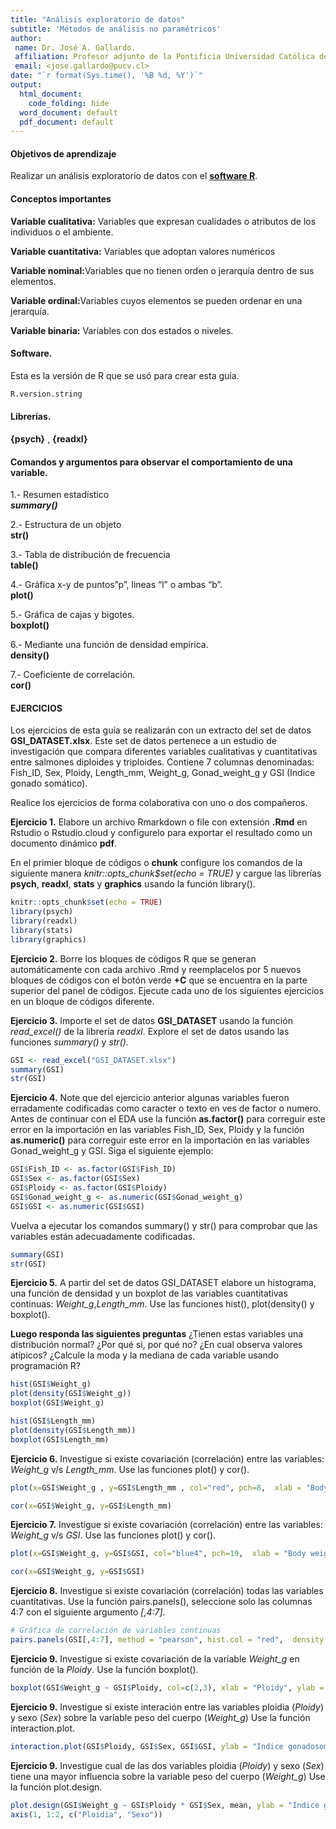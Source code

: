 ```yaml
---
title: "Análisis exploratorio de datos"
subtitle: 'Métodos de análisis no paramétricos'
author:
 name: Dr. José A. Gallardo.
 affiliation: Profesor adjunto de la Pontificia Universidad Católica de Valparaíso
 email: <jose.gallardo@pucv.cl>
date: "`r format(Sys.time(), '%B %d, %Y')`"
output:
  html_document:
    code_folding: hide
  word_document: default
  pdf_document: default
---
```

  
#### Objetivos de aprendizaje

Realizar un análisis exploratorio de datos con el **[software R](https://es.r4ds.hadley.nz/an%C3%A1lisis-exploratorio-de-datos-eda.html)**.
  
#### Conceptos importantes

**Variable cualitativa:** Variables que expresan cualidades o atributos de los individuos o el ambiente.
 
**Variable cuantitativa:** Variables que adoptan valores numéricos

**Variable nominal:**Variables que no tienen orden o jerarquía dentro de sus elementos.

**Variable ordinal:**Variables cuyos elementos se pueden ordenar en una jerarquía.

**Variable binaria:** Variables con dos estados o niveles.


#### Software.

Esta es la versión de R que se usó para crear esta guía.
```r
R.version.string
```

#### Librerías.
  
**{psych}** , **{readxl}**
  
#### Comandos y argumentos para observar el comportamiento de una variable.

1.- Resumen estadístico  
***summary()***

2.- Estructura de un objeto  
**str()**

3.- Tabla de distribución de frecuencia  
**table()**

4.- Gráfica x-y de puntos"p", lineas "l" o ambas "b".  
**plot()**

5.- Gráfica de cajas y bigotes.  
**boxplot()**

6.- Mediante una función de densidad empírica.  
**density()**

7.- Coeficiente de correlación.  
**cor()**

#### EJERCICIOS

Los ejercicios de esta guía se realizarán con un extracto del set de datos **GSI_DATASET.xlsx**. Este set de datos pertenece a un estudio de investigación que compara diferentes variables cualitativas y cuantitativas entre salmones diploides y triploides. Contiene 7 columnas denominadas: Fish_ID, Sex, Ploidy, Length_mm, Weight_g, Gonad_weight_g y GSI (Indice gonado somático).

Realice los ejercicios de forma colaborativa con uno o dos compañeros.

**Ejercicio 1.** Elabore un archivo Rmarkdown o file con extensión **.Rmd** en Rstudio o Rstudio.cloud y configurelo para exportar el resultado como un documento dinámico **pdf**. 

En el primier bloque de códigos o **chunk** configure los comandos de la siguiente manera *knitr::opts_chunk$set(echo = TRUE)* y cargue las librerías **psych**, **readxl**, **stats** y **graphics** usando la función library().

```r
knitr::opts_chunk$set(echo = TRUE)
library(psych)
library(readxl)
library(stats)
library(graphics)
```

**Ejercicio 2.** Borre los bloques de códigos R que se generan automáticamente con cada archivo .Rmd y reemplacelos por 5 nuevos bloques de códigos con el botón verde **+C** que se encuentra en la parte superior del panel de códigos. Ejecute cada uno de los siguientes ejercicios en un bloque de códigos diferente.

**Ejercicio 3.** Importe el set de datos **GSI_DATASET** usando la función *read_excel()* de la librería *readxl*. Explore el set de datos usando las funciones *summary()* y *str()*.

```r

GSI <- read_excel("GSI_DATASET.xlsx")
summary(GSI)
str(GSI)

```

**Ejercicio 4.** Note que del ejercicio anterior algunas variables fueron erradamente codificadas como caracter o texto en ves de factor o numero. Antes de continuar con el EDA use la función **as.factor()** para correguir este error en la importación en las variables Fish_ID, Sex, Ploidy y la función **as.numeric()** para correguir este error en la importación en las variables Gonad_weight_g y GSI. Siga el siguiente ejemplo:


```r
GSI$Fish_ID <- as.factor(GSI$Fish_ID)
GSI$Sex <- as.factor(GSI$Sex)
GSI$Ploidy <- as.factor(GSI$Ploidy)
GSI$Gonad_weight_g <- as.numeric(GSI$Gonad_weight_g)
GSI$GSI <- as.numeric(GSI$GSI)

```

Vuelva a ejecutar los comandos summary() y str() para comprobar que las variables están adecuadamente codificadas.

```r
summary(GSI)
str(GSI)
```



**Ejercicio 5.** A partir del set de datos GSI_DATASET elabore un histograma, una función de densidad y un boxplot de las variables cuantitativas continuas: *Weight_g*,*Length_mm*. Use las funciones hist(), plot(density() y boxplot(). 

**Luego responda las siguientes preguntas**
¿Tienen estas variables una distribución normal? ¿Por qué si, por qué no?
¿En cual observa valores atípicos?
¿Calcule la moda y la mediana de cada variable usando programación R?

```r
hist(GSI$Weight_g)
plot(density(GSI$Weight_g))
boxplot(GSI$Weight_g)

hist(GSI$Length_mm)
plot(density(GSI$Length_mm))
boxplot(GSI$Length_mm)

```

**Ejercicio 6.** Investigue si existe covariación (correlación) entre las variables: *Weight_g* v/s *Length_mm*. Use las funciones plot() y cor(). 


```r

plot(x=GSI$Weight_g , y=GSI$Length_mm , col="red", pch=8,  xlab = "Body weight (g)", ylab = "Body length (mm)")

cor(x=GSI$Weight_g, y=GSI$Length_mm)
```

**Ejercicio 7.** Investigue si existe covariación (correlación) entre las variables: *Weight_g* v/s *GSI*. Use las funciones plot() y cor(). 

```r

plot(x=GSI$Weight_g, y=GSI$GSI, col="blue4", pch=19,  xlab = "Body weight (g)", ylab = "Gonadosomatic Index")

cor(x=GSI$Weight_g, y=GSI$GSI)

```
**Ejercicio 8.** Investigue si existe covariación (correlación) todas las variables cuantitativas. Use la función pairs.panels(), seleccione solo las columnas 4:7 con el siguiente argumento *[,4:7]*.

```r
# Gráfica de correlación de variables continuas
pairs.panels(GSI[,4:7], method = "pearson", hist.col = "red",  density = TRUE)
```

**Ejercicio 9.** Investigue si existe covariación de la variable *Weight_g* en función de la *Ploidy*. Use la función boxplot().

```r

boxplot(GSI$Weight_g ~ GSI$Ploidy, col=c(2,3), xlab = "Ploidy", ylab = "Body weight (g)")


```

**Ejercicio 9.** Investigue si existe interación entre las variables ploidia (*Ploidy*) y sexo (*Sex*) sobre la variable peso del cuerpo (*Weight_g*) Use la función interaction.plot.

```r

interaction.plot(GSI$Ploidy, GSI$Sex, GSI$GSI, ylab = "Indice gonadosomarito (GSI)", col = c(1,2), pch = c(8, 16), type = "b", trace.label = "SEXO", xlab = "") 

```

**Ejercicio 9.** Investigue cual de las dos variables ploidia (*Ploidy*) y sexo (*Sex*) tiene una mayor influencia sobre la variable peso del cuerpo (*Weight_g*) Use la función plot.design.

```r

plot.design(GSI$Weight_g ~ GSI$Ploidy * GSI$Sex, mean, ylab = "Indice gonadosomarito (GSI)", col = c(4), xlab="", xaxt="n")
axis(1, 1:2, c("Ploidia", "Sexo"))

```
